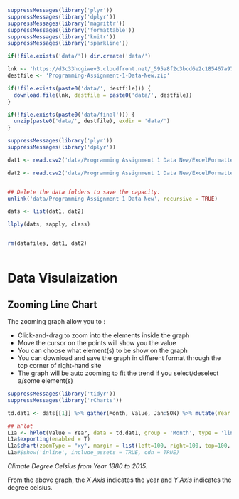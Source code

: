 ```r
suppressMessages(library('plyr'))
suppressMessages(library('dplyr'))
suppressMessages(library('magrittr'))
suppressMessages(library('formattable'))
suppressMessages(library('knitr'))
suppressMessages(library('sparkline'))

if(!file.exists('data/')) dir.create('data/')

lnk <- 'https://d3c33hcgiwev3.cloudfront.net/_595a8f2c3bcd6e2c185467a9768e641c_Programming-Assignment-1-Data-New.zip?Expires=1461974400&Signature=QMD76O1PvIyB4RkBYDcdwIcZuy9GSYh~cw7iCvTPtZUIdfXr67Bd09DXYs2a3gbfhLjGYWzK3oLHwDrlty~N7Hbcie07X~Sk42G~dFlJ8UIP1a-vt2vTWUDkyZC5LqA5QlRq9VhlHrgljW9-xXkrENO8NxbK2EZd9bZ3ExzW2Po_&Key-Pair-Id=APKAJLTNE6QMUY6HBC5A'
destfile <- 'Programming-Assignment-1-Data-New.zip'

if(!file.exists(paste0('data/', destfile))) {
  download.file(lnk, destfile = paste0('data/', destfile))
}

if(!file.exists(paste0('data/final'))) {
  unzip(paste0('data/', destfile), exdir = 'data/')
}
```

```r
suppressMessages(library('plyr'))
suppressMessages(library('dplyr'))

dat1 <- read.csv2('data/Programming Assignment 1 Data New/ExcelFormattedGISTEMPDataCSV.csv', sep=',') %>% tbl_df %>% mutate_each(funs(as.numeric))

dat2 <- read.csv2('data/Programming Assignment 1 Data New/ExcelFormattedGISTEMPData2CSV.csv', sep=',') %>% tbl_df %>% mutate_each(funs(as.numeric))
```

```r
```

```r
## Delete the data folders to save the capacity.
unlink('data/Programming Assignment 1 Data New', recursive = TRUE)
```

```r
dats <- list(dat1, dat2)

llply(dats, sapply, class)
```

```r
```

```r
rm(datafiles, dat1, dat2)
```

```r
```

# Data Visulaization


## Zooming Line Chart

  The zooming graph allow you to :
  
  - Click-and-drag to zoom into the elements inside the graph
  - Move the cursor on the points will show you the value
  - You can choose what element(s) to be show on the graph
  - You can download and save the graph in different format through the top corner of right-hand site
  - The graph will be auto zooming to fit the trend if you select/deselect a/some element(s)
  
```r
suppressMessages(library('tidyr'))
suppressMessages(library('rCharts'))

td.dat1 <- dats[[1]] %>% gather(Month, Value, Jan:SON) %>% mutate(Year = as.numeric(Year), Month = factor(Month), Value = as.numeric(Value))

## hPlot
L1a <- hPlot(Value ~ Year, data = td.dat1, group = 'Month', type = 'line', size = 'hp', title = 'Zoom with Line Chart 1', subtitle = 'Climate Degree Celsius from Year 1880 to 2015')
L1a$exporting(enabled = T)
L1a$chart(zoomType = "xy", margin = list(left=100, right=100, top=100, bottom=200))
L1a#$show('inline', include_assets = TRUE, cdn = TRUE)
```

  *Climate Degree Celsius from Year 1880 to 2015.*

  From the above graph, the *X Axis* indicates the year and *Y Axis* indicates the degree celsius.
